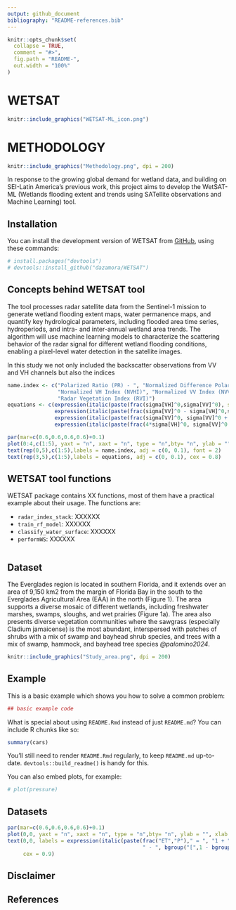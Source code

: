 ```yaml
---
output: github_document
bibliography: "README-references.bib"
---
```


<!-- README.md is generated from README.Rmd. Please edit that file -->

```r
knitr::opts_chunk$set(
  collapse = TRUE,
  comment = "#>",
  fig.path = "README-",
  out.width = "100%"
)
```

# WETSAT

```r
knitr::include_graphics("WETSAT-ML_icon.png")

```

# METHODOLOGY

```r
knitr::include_graphics("Methodology.png", dpi = 200)
```

<!-- badges: start -->
<!-- badges: end -->

In response to the growing global demand for wetland data, and building on SEI-Latin America’s previous work, this project aims to develop the WetSAT-ML (Wetlands flooding extent and trends using SATellite observations and Machine Learning) tool. 

## Installation

You can install the development version of WETSAT from [GitHub](https://github.com/), using these commands:

```r
# install.packages("devtools")
# devtools::install_github("dazamora/WETSAT")
```

## Concepts behind WETSAT tool
The tool  processes radar satellite data from the Sentinel-1 mission to generate wetland flooding extent maps, water permanence maps, and quantify key hydrological parameters, including flooded area time series, hydroperiods, and intra- and inter-annual wetland area trends. The algorithm will use machine learning models to characterize the scattering behavior of the radar signal for different wetland flooding conditions, enabling a pixel-level water detection in the satellite images.

In this study we not only included the backscatter observations from VV and VH channels but also the indices 

```r
name.index <- c("Polarized Ratio (PR) - ", "Normalized Difference Polarized Index (NDPI)",
                "Normalized VH Index (NVHI)", "Normalized VV Index (NVVI)", 
                "Radar Vegetation Index (RVI)")
equations <- c(expression(italic(paste(frac(sigma[VH]^0,sigma[VV]^0), sep = ""))),
               expression(italic(paste(frac(sigma[VV]^0 - sigma[VH]^0,sigma[VV]^0 + sigma[VV]^0), sep =""))), expression(italic(paste(frac(sigma[VH]^0, sigma[VV]^0 + sigma[VV]^0), sep = ""))),
               expression(italic(paste(frac(sigma[VV]^0, sigma[VV]^0 + sigma[VV]^0)), sep="")),
               expression(italic(paste(frac(4*sigma[VH]^0, sigma[VV]^0 + sigma[VV]^0)), sep="")))

par(mar=c(0.6,0.6,0.6,0.6)+0.1)
plot(0:4,c(1:5), yaxt = "n", xaxt = "n", type = "n",bty= "n", ylab = "", xlab = "", ylim = c(0, 6))
text(rep(0,5),c(1:5),labels = name.index, adj = c(0, 0.1), font = 2)
text(rep(3,5),c(1:5),labels = equations, adj = c(0, 0.1), cex = 0.8) 

```    

## WETSAT tool functions
WETSAT package contains XX functions, most of them have a practical example about their usage. The functions are:

* `radar_index_stack`: XXXXXX
* `train_rf_model`: XXXXXX
* `classify_water_surface`: XXXXXX
* `performWS`: XXXXXX


```r

```

## Dataset
The Everglades region is located in southern Florida, and it extends over an area of 9,150 km2 from the margin of Florida Bay in the south to the Everglades Agricultural Area (EAA) in the north (Figure 1). The area supports a diverse mosaic of different wetlands, including freshwater marshes, swamps, sloughs, and wet prairies (Figure 1a). The area also presents diverse vegetation communities where the sawgrass (especially Cladium jamaicense) is the most abundant, interspersed with patches of shrubs with a mix of swamp and bayhead shrub species, and trees with a mix of swamp, hammock, and bayhead tree species *@palomino2024*.

```r
knitr::include_graphics("Study_area.png", dpi = 200)

```

## Example

This is a basic example which shows you how to solve a common problem:

```r

## basic example code
```

What is special about using `README.Rmd` instead of just `README.md`? You can include R chunks like so:

```r
summary(cars)
```

You'll still need to render `README.Rmd` regularly, to keep `README.md` up-to-date. `devtools::build_readme()` is handy for this.

You can also embed plots, for example:

```r
# plot(pressure)
```

## Datasets
```r
par(mar=c(0.6,0.6,0.6,0.6)+0.1)
plot(0,0, yaxt = "n", xaxt = "n", type = "n",bty= "n", ylab = "", xlab = "")
text(0,0, labels = expression(italic(paste(frac("ET","P")," = ", "1 + ", frac("PET","P"), 
                                           " - ", bgroup("[",1 - bgroup("(",frac("PET", "P"), ")")^(frac(1,1+alpha)), "]")^(1+alpha), "  [eq.2]", sep =""))), 
     cex = 0.9)
```

## Disclaimer


## References


